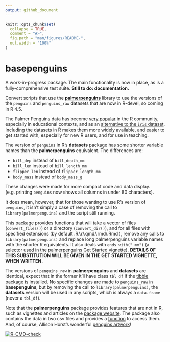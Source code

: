 ```yaml
---
output: github_document
---
```


<!-- README.md is generated from README.Rmd. Please edit that file -->

```r
knitr::opts_chunk$set(
  collapse = TRUE,
  comment = "#>",
  fig.path = "man/figures/README-",
  out.width = "100%"
)
```

# basepenguins

A work-in-progress package. The main functionality is now in place, 
as is a fully-comprehensive test suite. 
**Still to do: documentation.**

Convert scripts that use the **[palmerpenguins](https://allisonhorst.github.io/palmerpenguins/index.html)** library to use the versions of the `penguins` and `penguins_raw` datasets that are now in R-devel, so coming in R 4.5.

The Palmer Penguins data has become [very popular](https://apreshill.github.io/palmerpenguins-useR-2022/) in the R community, 
especially in educational contexts, and as an [alternative to the `iris` dataset](https://journal.r-project.org/articles/RJ-2022-020/).
Including the datasets in R makes them more widely available, and easier to get started with,
especially for new R users, and for use in teaching.

The version of `penguins` in R's **datasets** package has some shorter variable names
than the **palmerpenguins** equivalent. The differences are:

- `bill_dep` instead of `bill_depth_mm`
- `bill_len` instead of `bill_length_mm`
- `flipper_len` instead of `flipper_length_mm`
- `body_mass` instead of `body_mass_g`

These changes were made for more compact code and data display.
(e.g. printing `penguins` now shows all columns in under 80 characters).

It does mean, however, that for those wanting to use R's version of `penguins`,
it isn't simply a case of removing the call to `library(palmerpenguins)` and the script still running.

This package provides functions that will take a vector of files (`convert_files()`) or a directory (`convert_dir()`), 
and for all files with specified extensions (by default .R/.r/.qmd/.rmd/.Rmd ), 
remove any calls to `library(palmerpenguins)` 
and replace long palmerpenguins variable names with the shorter R equivalents.
It also deals with `ends_with("_mm")` (a selector used in the [palmerpenguins Get Started vignette](https://allisonhorst.github.io/palmerpenguins/articles/intro.html)). **DETAILS OF THIS SUBSTITUTION WILL BE GIVEN IN THE GET STARTED VIGNETTE, WHEN WRITTEN.**

The versions of `penguins_raw` in **palmerpenguins** and **datasets** are identical, 
expect that in the former it'll have class `tbl_df` if the [tibble](https://tibble.tidyverse.org) package is installed.
No specific changes are made to `penguins_raw` in **basepenguins**, 
but by removing the call to `library(palmerpenguins)`, the **datasets** version will be used in any scripts,
which is always a `data.frame` (never a `tbl_df`).

Note that the **palmerpenguins** package provides features that are not in R,
such as vignettes and articles on the [package website](https://allisonhorst.github.io/palmerpenguins/index.html). The package also contains the data in two csv files and provides a [function](https://allisonhorst.github.io/palmerpenguins/reference/path_to_file.html) to access them. And, of course, Allison Horst's wonderful [penguins artwork](https://allisonhorst.github.io/palmerpenguins/articles/art.html)!


<!-- badges: start -->
[![R-CMD-check](https://github.com/EllaKaye/basepenguins/actions/workflows/R-CMD-check.yaml/badge.svg)](https://github.com/EllaKaye/basepenguins/actions/workflows/R-CMD-check.yaml)
<!-- badges: end -->

<!-- 
The goal of basepenguins is to ...

## Installation

You can install the development version of basepenguins from [GitHub](https://github.com/) with:

``` r
# install.packages("pak")
pak::pak("EllaKaye/basepenguins")
```

-->
